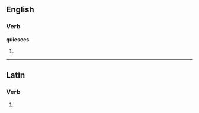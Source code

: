 ==English==

===Verb===
'''quiesces'''

# {{third-person singular of|[[quiesce]]}}

----
==Latin==

===Verb===
{{la-verb-form|quiēscēs}}

# {{conjugation of|quiesco|quiēscō|2|s|fut|act|ind|lang=la}}
{{count page|[[Wiktionary:Page count]]}}
{{rfc-auto}}